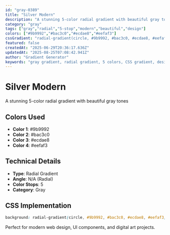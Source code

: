 ```yaml
---
id: "gray-0389"
title: "Silver Modern"
description: "A stunning 5-color radial gradient with beautiful gray tones"
category: "gray"
tags: ["gray","radial","5-stop","modern","beautiful","design"]
colors: ["#9b9992","#bac3c0","#ecdae8","#eefaf3"]
cssGradient: "radial-gradient(circle, #9b9992, #bac3c0, #ecdae8, #eefaf3)"
featured: false
createdAt: "2025-06-29T20:36:17.636Z"
updatedAt: "2025-08-25T07:08:42.941Z"
author: "Gradient Generator"
keywords: "gray gradient, radial gradient, 5 colors, CSS gradient, design, #9b9992, #bac3c0, #ecdae8, #eefaf3"
---
```


# Silver Modern

A stunning 5-color radial gradient with beautiful gray tones

## Colors Used
- **Color 1**: #9b9992
- **Color 2**: #bac3c0
- **Color 3**: #ecdae8
- **Color 4**: #eefaf3

## Technical Details
- **Type**: Radial Gradient
- **Angle**: N/A (Radial)
- **Color Stops**: 5
- **Category**: Gray

## CSS Implementation
```css
background: radial-gradient(circle, #9b9992, #bac3c0, #ecdae8, #eefaf3);
```

Perfect for modern web design, UI components, and digital art projects.
